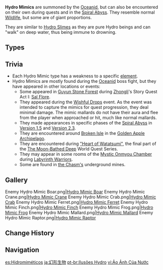 {{Terminology Infobox
|image        = Enemy Hydro Mimic Icon.png
|type         = Enemy Groups
|type2        = Elemental Lifeforms
}}
'''Hydro Mimics''' are summoned by the [[Rhodeia of Loch|Oceanid]], but can also be encountered on their own during quests and in the [[Spiral Abyss]]. They resemble normal [[Wildlife]], but some are of giant proportions.

They are similar to [[Hydro Slimes]] as they are pure Hydro beings and can "walk" on deep water, thus being immune to drowning.

==Types==
{{Enemies by Category List|Hydro Mimics}}

==Trivia==
*Each Hydro Mimic type has a weakness to a specific [[element]].
*Hydro Mimics are mostly found during the [[Oceanid]] boss fight, but they have appeared in other locations or events:
**Some appeared in [[Guyun Stone Forest]] during [[Zhongli]]'s Story Quest Act I: [[Sal Flore]].
**They appeared during the [[Wishful Drops]] event. As the event was intended to capture the mimics for quest progression, they deal minimal damage. The mimic mallards do not have their aura and flee from the player when approached or hit, much like normal mallards.
**They made appearances in specific phases of the [[Spiral Abyss]] in [[Version 1.5]] and [[Version 2.3]].
**They are encountered around [[Broken Isle]] in the [[Golden Apple Archipelago]].
**They are encountered during [["Heart of Watatsumi"]], the final part of the [[The Moon-Bathed Deep]] World Quest Series.
**They may appear in some rooms of the [[Mystic Onmyou Chamber]] during [[Labyrinth Warriors]].
**Some are found in [[The Chasm/Underground Mines|the Chasm's]] underground mines.

==Gallery==
<gallery>
Enemy Hydro Mimic Boar.png|[[Hydro Mimic Boar]]
Enemy Hydro Mimic Crane.png|[[Hydro Mimic Crane]]
Enemy Hydro Mimic Crab.png|[[Hydro Mimic Crab]]
Enemy Hydro Mimic Ferret.png|[[Hydro Mimic Ferret]]
Enemy Hydro Mimic Finch.png|[[Hydro Mimic Finch]]
Enemy Hydro Mimic Frog.png|[[Hydro Mimic Frog]]
Enemy Hydro Mimic Mallard.png|[[Hydro Mimic Mallard]]
Enemy Hydro Mimic Raptor.png|[[Hydro Mimic Raptor]]
</gallery>

==Change History==
{{Change History|1.0}}

==Navigation==
{{Enemy Navbox|Special}}

[[es:Hidromiméticos]]
[[ja:幻形生物]]
[[pt-br:Ilusões Hydro]]
[[vi:Ảo Ảnh Của Nước]]